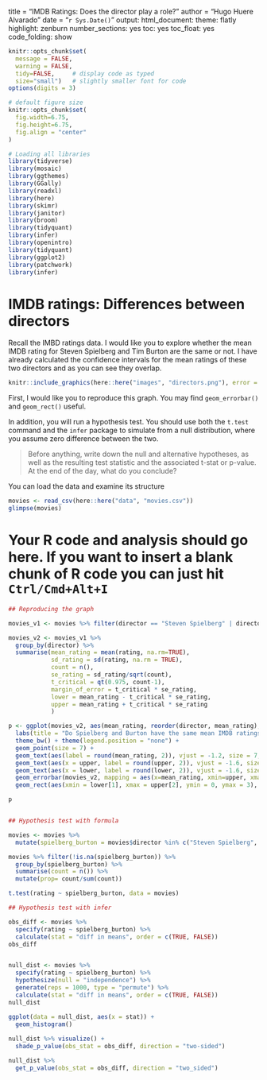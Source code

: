 title = "IMDB Ratings: Does the director play a role?"
author = "Hugo Huere Alvarado"
date = "`r Sys.Date()`"
output:
  html_document:
    theme: flatly
    highlight: zenburn
    number_sections: yes
    toc: yes
    toc_float: yes
    code_folding: show


```r
knitr::opts_chunk$set(
  message = FALSE, 
  warning = FALSE, 
  tidy=FALSE,     # display code as typed
  size="small")   # slightly smaller font for code
options(digits = 3)

# default figure size
knitr::opts_chunk$set(
  fig.width=6.75, 
  fig.height=6.75,
  fig.align = "center"
)
```


```r
# Loading all libraries
library(tidyverse)
library(mosaic)
library(ggthemes)
library(GGally)
library(readxl)
library(here)
library(skimr)
library(janitor)
library(broom)
library(tidyquant)
library(infer)
library(openintro)
library(tidyquant)
library(ggplot2)
library(patchwork)
library(infer)
```


# IMDB ratings: Differences between directors

Recall the IMBD ratings data. I would like you to explore whether the mean IMDB rating for Steven Spielberg and Tim Burton are the same or not. I have already calculated the confidence intervals for the mean ratings of these two directors and as you can see they overlap. 


```r
knitr::include_graphics(here::here("images", "directors.png"), error = FALSE)
```

First, I would like you to reproduce this graph. You may find `geom_errorbar()` and `geom_rect()` useful.

In addition, you will run a hypothesis test. You should use both the `t.test` command and the `infer` package to simulate from a null distribution, where you assume zero difference between the two.

> Before anything, write down the null and alternative hypotheses, as well as the resulting test statistic and the associated t-stat or p-value. At the end of the day, what do you conclude?

You can load the data and examine its structure

```r
movies <- read_csv(here::here("data", "movies.csv"))
glimpse(movies)
```

# Your R code and analysis should go here. If you want to insert a blank chunk of R code you can just hit `Ctrl/Cmd+Alt+I` 
```r

## Reproducing the graph

movies_v1 <- movies %>% filter(director == "Steven Spielberg" | director == "Tim Burton") %>% select(director | rating)

movies_v2 <- movies_v1 %>%
  group_by(director) %>%
  summarise(mean_rating = mean(rating, na.rm=TRUE),
            sd_rating = sd(rating, na.rm = TRUE),
            count = n(),
            se_rating = sd_rating/sqrt(count),
            t_critical = qt(0.975, count-1), 
            margin_of_error = t_critical * se_rating,
            lower = mean_rating - t_critical * se_rating,
            upper = mean_rating + t_critical * se_rating
            )

p <- ggplot(movies_v2, aes(mean_rating, reorder(director, mean_rating), colour = director)) +
  labs(title = "Do Spielberg and Burton have the same mean IMDB ratings?", subtitle = "95% confidence intervals overlap", x= "Mean IMDB Rating", y = "") +
  theme_bw() + theme(legend.position = "none") +
  geom_point(size = 7) +
  geom_text(aes(label = round(mean_rating, 2)), vjust = -1.2, size = 7, colour = "black") +
  geom_text(aes(x = upper, label = round(upper, 2)), vjust = -1.6, size = 5, colour = "black") +
  geom_text(aes(x = lower, label = round(lower, 2)), vjust = -1.6, size = 5, colour = "black") +
  geom_errorbar(movies_v2, mapping = aes(x=mean_rating, xmin=upper, xmax=lower, y = director), width = 0.1,    size = 2.5) +
  geom_rect(aes(xmin = lower[1], xmax = upper[2], ymin = 0, ymax = 3), colour = "grey", alpha = 0.2)

p


## Hypothesis test with formula

movies <- movies %>%
  mutate(spielberg_burton = movies$director %in% c("Steven Spielberg", "Tim Burton"))

movies %>% filter(!is.na(spielberg_burton)) %>% 
  group_by(spielberg_burton) %>% 
  summarise(count = n()) %>% 
  mutate(prop= count/sum(count))

t.test(rating ~ spielberg_burton, data = movies)

## Hypothesis test with infer

obs_diff <- movies %>%
  specify(rating ~ spielberg_burton) %>%
  calculate(stat = "diff in means", order = c(TRUE, FALSE))
obs_diff


null_dist <- movies %>%
  specify(rating ~ spielberg_burton) %>%
  hypothesize(null = "independence") %>%
  generate(reps = 1000, type = "permute") %>%
  calculate(stat = "diff in means", order = c(TRUE, FALSE))
null_dist

ggplot(data = null_dist, aes(x = stat)) +
  geom_histogram()
  
null_dist %>% visualize() +
  shade_p_value(obs_stat = obs_diff, direction = "two-sided")

null_dist %>%
  get_p_value(obs_stat = obs_diff, direction = "two_sided")
```

